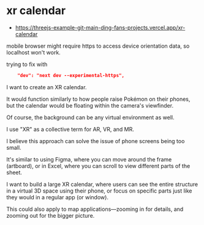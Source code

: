 # xr calendar

- https://threejs-example-git-main-ding-fans-projects.vercel.app/xr-calendar

mobile browser might require https to access device orientation data, so localhost won't work.

trying to fix with

```json
    "dev": "next dev --experimental-https",
```

I want to create an XR calendar.

It would function similarly to how people raise Pokémon on their phones, but the calendar would be floating within the camera's viewfinder.

Of course, the background can be any virtual environment as well.

I use "XR" as a collective term for AR, VR, and MR.

I believe this approach can solve the issue of phone screens being too small.

It's similar to using Figma, where you can move around the frame (artboard), or in Excel, where you can scroll to view different parts of the sheet.

I want to build a large XR calendar, where users can see the entire structure in a virtual 3D space using their phone, or focus on specific parts just like they would in a regular app (or window).

This could also apply to map applications—zooming in for details, and zooming out for the bigger picture.
